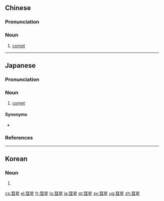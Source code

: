 ==Chinese==
{{zh-forms}}
{{wikipedia|lang=zh}}

===Pronunciation===
{{zh-pron
|m=huìxīng
|c=seoi6 sing1
|mn=hūi-chheⁿ/hūi-chhiⁿ/hūi-seng
|cat=n
}}

===Noun===
{{zh-noun}}

# {{lb|zh|astronomy}} [[comet]]

{{zh-cat|Astronomy}}

----

==Japanese==
{{wikipedia|lang=ja}}
{{ja-kanjitab|すい|せい|yomi=o}}

===Pronunciation===
{{ja-pron|yomi=kanon|すいせい|acc=0|acc_ref=DJR,NHK}}

===Noun===
{{ja-noun|すいせい}}

# {{lb|ja|astronomy|sort=すいせい}} [[comet]]

====Synonyms====
* {{ja-r|箒星|ほうきぼし}}

===References===
<references/>

----

==Korean==
{{ko-hanjatab}}

===Noun===
{{ko-noun|hj|hangeul=혜성}}

# {{hanja form of|혜성|[[comet]]}}

[[cs:彗星]]
[[el:彗星]]
[[fr:彗星]]
[[lo:彗星]]
[[ja:彗星]]
[[pt:彗星]]
[[sv:彗星]]
[[ug:彗星]]
[[zh:彗星]]